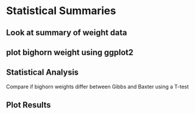 # Statistical Summaries

## Look at summary of weight data

## plot bighorn weight using ggplot2

## Statistical Analysis
Compare if bighorn weights differ between Gibbs and Baxter using a T-test

## Plot Results